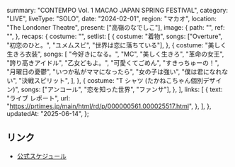   summary: "CONTEMPO Vol. 1 MACAO JAPAN SPRING FESTIVAL",
  category: "LIVE",
  liveType: "SOLO",
  date: "2024-02-01",
  region: "マカオ",
  location: "The Londoner Theatre",
  present: ["高嶺のなでしこ"],
  image: {
    path: "",
    ref: "",
  },
  recaps: {
    costume: "",
    setlist: [
      {
        costume: "着物",
        songs: ["Overture", "初恋のひと。", "ユメムスビ", "世界は恋に落ちている"],
      },
      {
        costume: "美しく生きろ衣装",
        songs: [
          "今好きになる。",
          "MC",
          "美しく生きろ",
          "革命の女王",
          "誇り高きアイドル",
          "乙女どもよ。",
          "可愛くてごめん",
          "すきっちゅーの！",
          "月曜日の憂鬱",
          "いつか私がママになったら",
          "女の子は強い",
          "僕は君になれない",
          "決戦スピリット",
        ],
      },
      {
        costume: "T シャツ (たかねこちゃん個別デザイン)",
        songs: ["アンコール", "恋を知った世界", "ファンサ"],
      },
    ],
    links: [
      {
        text: "ライブ レポート",
        url: "https://prtimes.jp/main/html/rd/p/000000561.000025517.html",
      },
    ],
  },
  updatedAt: "2025-06-14",
};

## リンク

- [公式スケジュール](https://takanenonadeshiko.jp/?p=1710)
